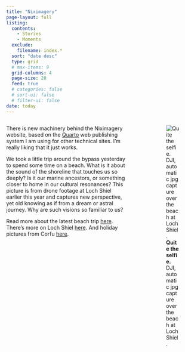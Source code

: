 ```yaml
---
title: "Niximagery"
page-layout: full
listing:
  contents: 
    - Stories
    - Moments
  exclude:
    filename: index.*
  sort: "date desc"
  type: grid
  # max-items: 9
  grid-columns: 4
  page-size: 20
  feed: true
  # categories: false
  # sort-ui: false
  # filter-ui: false
date: today
---
```

::: {.columns}

::: {.column width=70%}
There is new machinery behind the Niximagery website, based on the [Quarto](https://quarto.org/) web publishing system I am using for other technical sites. I'm really liking that it just works. 
 
We took a little trip around the bypass yesterday to spend some time on a beach. What is it about the sound of the shoreline that touches us so deeply? Is it our marine ancestors, or something closer to home in our cultural resonances? This picture is from drone footage at Loch Shiel earlier this year and captures new perspective, yet old knowing as if from a dream or astral journey. Why are such visions so familiar to us?

Read more about the latest beach trip [here](Stories/2023/2023-07-20-yellowcraig.md). There's more on Loch Shiel [here](Stories/2023/2023-04-08-ardnamurchan.md#tuesday). And holiday pictures from Corfu [here](Stories/2023/2023-07-13-corfu.qmd). 

:::

::: {.column width=5%}
:::

::: {.column width=25%}
![**Quite the selfie.** DJI, automatic jpg capture over the beach at Loch Shiel.](img/DJI_0030.JPG)
:::
:::

